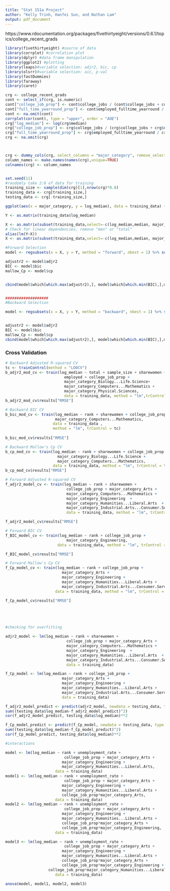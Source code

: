 ---
title: "Stat 151a Project"
author: "Kelly Trinh, Hanfei Sun, and Nathan Lam"
output: pdf_document
---

https://www.rdocumentation.org/packages/fivethirtyeight/versions/0.6.1/topics/college_recent_grads


```{r Libraries, message=FALSE, warning=FALSE}
library(fivethirtyeight) #source of data
library(corrplot) #correlation plot
library(dplyr) #data frame manipulation
library(ggplot2) #plotting
library(leaps)#variable selection: adjr2, bic, cp
library(olsrr)#variable selection: aic, p-val
library(fastDummies)
library(faraway)
library(caret)
```

```{r}
crg <- college_recent_grads
cont <- select_if(crg, is.numeric)
cont["college_job_prop"] <- cont$college_jobs / (cont$college_jobs + cont$non_college_jobs)
cont["full_time_yearround_prop"] <- cont$employed_fulltime_yearround / cont$employed
cont <- na.omit(cont)
corrplot(cor(cont), type = "upper", order = "AOE")
crg["log_median"] <- log(crg$median)
crg["college_job_prop"] <- crg$college_jobs / (crg$college_jobs + crg$non_college_jobs)
crg["full_time_yearround_prop"] <- crg$employed_fulltime_yearround / crg$employed
crg <- na.omit(crg)



crg <- dummy_cols(crg, select_columns = "major_category", remove_selected_col = TRUE,remove_first_dummy = TRUE)
column_names <- make.names(names(crg),unique=TRUE)
colnames(crg) <- column_names


set.seed(11)
#randomly take 2:8 of data for training
training_size <- sample(dim(crg)[1],nrow(crg)*0.8)
training_data <- crg[training_size,]
testing_data <- crg[-training_size,]


```

```{r}
ggplot(aes(x = major_category, y = log_median), data = training_data) + geom_boxplot() + coord_flip()
```

```{r Variable Selection}
Y <- as.matrix(training_data$log_median)

X <- as.matrix(subset(training_data,select=-c(log_median,median, major_code, p25th, p75th, major)))
# Check for linear dependencies, remove "men" or "total"
alias(lm(Y~X))
X <- as.matrix(subset(training_data,select=-c(log_median,median, major_code, p25th, p75th, major, men)))
```

```{r}
#Forward Selection
model <- regsubsets(x = X, y = Y, method = "forward", nbest = 1) %>% summary()

adjustr2 <- model$adjr2
BIC <- model$bic
mallow_Cp <- model$cp


cbind(model$which[which.max(adjustr2),], model$which[which.min(BIC),],model$which[which.min(mallow_Cp),])


###################
#Backward Selection

model <- regsubsets(x = X, y = Y, method = "backward", nbest = 1) %>% summary()


adjustr2 <- model$adjr2
BIC <- model$bic
mallow_Cp <- model$cp
cbind(model$which[which.max(adjustr2),], model$which[which.min(BIC),],model$which[which.min(mallow_Cp),])

```

### Cross Validation

```{r}
# Backward Adjusted R-squared CV
tc <- trainControl(method = "LOOCV")
b_adjr2_mod_cv <- train(log_median ~ total + sample_size + sharewomen + 
                          employed + college_job_prop +
                          major_category_Biology...Life.Science+
                          major_category_Computers...Mathematics + 
                          major_category_Physical.Sciences, 
                          data = training_data, method = "lm",trControl = tc)
b_adjr2_mod_cv$results["RMSE"]
```


```{r}
# Backward BIC CV
b_bic_mod_cv <- train(log_median ~ rank + sharewomen + college_job_prop +  
                      major_category_Computers...Mathematics, 
                     data = training_data , 
                     method = "lm", trControl = tc)
  
b_bic_mod_cv$results["RMSE"]
```

```{r}
# Backward Mallow's Cp CV
b_cp_mod_cv <- train(log_median ~ rank + sharewomen + college_job_prop +  
                       major_category_Biology...Life.Science + 
                       major_category_Computers...Mathematics, 
                     data = training_data, method = "lm", trControl = tc)
b_cp_mod_cv$results["RMSE"]
```


```{r}
# Forward Adjusted R-squared CV
f_adjr2_model_cv <- train(log_median ~ rank + sharewomen + 
                           college_job_prop + major_category_Arts + 
                           major_category_Computers...Mathematics + 
                           major_category_Engineering  + 
                           major_category_Humanities...Liberal.Arts  + 
                           major_category_Industrial.Arts...Consumer.Services , 
                           data = training_data, method = "lm", trControl = tc)

f_adjr2_model_cv$results["RMSE"]

# Forward BIC CV
f_BIC_model_cv <- train(log_median ~ rank + college_job_prop + 
                           major_category_Engineering, 
                       data = training_data, method = "lm", trControl = tc)

f_BIC_model_cv$results["RMSE"]

# Forward Mallow's Cp CV
f_Cp_model_cv <- train(log_median ~ rank + college_job_prop + 
                         major_category_Arts + 
                         major_category_Engineering + 
                         major_category_Humanities...Liberal.Arts + 
                         major_category_Industrial.Arts...Consumer.Services, 
                      data = training_data, method = "lm", trControl = tc)

f_Cp_model_cv$results["RMSE"]






```


```{r}
#checking for overfitting

adjr2_model <- lm(log_median ~ rank + sharewomen + 
                           college_job_prop + major_category_Arts + 
                           major_category_Computers...Mathematics + 
                           major_category_Engineering  + 
                           major_category_Humanities...Liberal.Arts  + 
                           major_category_Industrial.Arts...Consumer.Services , 
                           data = training_data)

f_Cp_model <- lm(log_median ~ rank + college_job_prop + 
                         major_category_Arts + 
                         major_category_Engineering + 
                         major_category_Humanities...Liberal.Arts + 
                         major_category_Industrial.Arts...Consumer.Services, 
                         data = training_data)

f_adjr2_model_predict <- predict(adjr2_model, newdata = testing_data, type = "response")
sum((testing_data$log_median-f_adjr2_model_predict)^2)
cor(f_adjr2_model_predict, testing_data$log_median)**2

f_Cp_model_predict <- predict(f_Cp_model, newdata = testing_data, type = "response")
sum((testing_data$log_median-f_Cp_model_predict)^2)
cor(f_Cp_model_predict, testing_data$log_median)**2


```

```{r}
#interactions

model <- lm(log_median ~ rank + unemployment_rate + 
                          college_job_prop + major_category_Arts + 
                         major_category_Engineering + 
                         major_category_Humanities...Liberal.Arts, 
                      data = training_data)
model1 <- lm(log_median ~ rank + unemployment_rate + 
                          college_job_prop + major_category_Arts + 
                         major_category_Engineering + 
                         major_category_Humanities...Liberal.Arts + 
                         college_job_prop*major_category_Arts, 
                      data = training_data)
model2 <- lm(log_median ~ rank + unemployment_rate + 
                          college_job_prop + major_category_Arts + 
                         major_category_Engineering + 
                         major_category_Humanities...Liberal.Arts + 
                         college_job_prop*major_category_Arts + 
                         college_job_prop*major_category_Engineering, 
                      data = training_data)

model3 <- lm(log_median ~ rank + unemployment_rate + 
                          college_job_prop + major_category_Arts + 
                         major_category_Engineering + 
                         major_category_Humanities...Liberal.Arts + 
                         college_job_prop*major_category_Arts + 
                         college_job_prop*major_category_Engineering + 
                   college_job_prop*major_category_Humanities...Liberal.Arts, 
                      data = training_data)

anova(model, model1, model2, model3)

```






